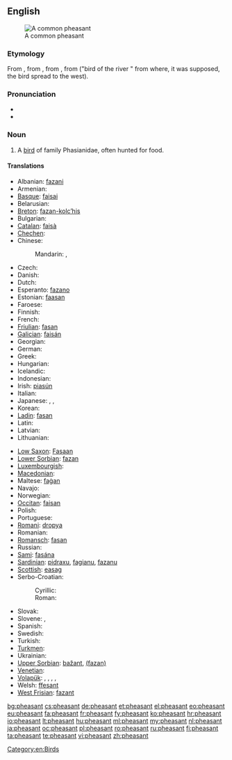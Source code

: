 {{wikipedia}}
==English==
[[Image:Common Pheasant (Hybride).jpg|thumb|A common pheasant]]

===Etymology===
From {{etyl|enm}} {{term|fesant|lang=enm}}, from {{etyl|fro|en}} {{term|fesan|lang=fro}}, from {{etyl|la|en}} {{term|phasianus|phāsiānus|lang=la}}, from {{etyl|grc|en}} {{term|φασιανός|lang=grc|sc=Grek|tr=phasianós (órnis)}} ("bird of the river {{term|Φᾶσις|lang=grc|sc=Grek|tr=Phȃsis}}" from where, it was supposed, the bird spread to the west).

===Pronunciation===
* {{IPA|/ˈfɛzənt/}}
* {{audio|en-us-pheasant.ogg|Audio (US)}}

===Noun===
{{en-noun}}

# A [[bird]] of family Phasianidae, often hunted for food.

====Translations====
{{trans-top|bird of family Phasianidae, often hunted for food}}
* Albanian: [[fazani]]
* Armenian: {{t-|hy|փասիան|tr=p'asian}}
* [[Basque]]: [[faisai]]
* Belarusian: {{t|be|фазан|m|tr=fazán}}
* [[Breton]]: [[fazan-kolc’his]]
* Bulgarian: {{t|bg|фазан|m|tr=fazan}}
* [[Catalan]]: [[faisà]]
* [[Chechen]]: {{tø|ce|аккха нIаьна}}
* Chinese:
*: Mandarin: {{t-|cmn|野雞|sc=Hani}}, {{t-|cmn|野鸡|tr=yějī|sc=Hani}}
* Czech: {{t+|cs|bažant|m}}
* Danish: {{t-|da|fasan}}
* Dutch: {{t+|nl|fazant|m}}
* Esperanto: [[fazano]]
* Estonian: [[faasan]]
* Faroese: {{t|fo|fasánur}}
* Finnish: {{t+|fi|fasaani}}
* French: {{t+|fr|faisan|m}}
* [[Friulian]]: [[fasan]]
* [[Galician]]: [[faisán]]
* Georgian: {{t|ka|ხოხობი|tr=xoxobi|sc=Geor}}
* German: {{t+|de|Fasan|m}}
* Greek: {{t+|el|φασιανόs||tr=phasianós}}
* Hungarian: {{t+|hu|fácán}}
* Icelandic: {{t|is|fashani}}
* Indonesian: {{t|id|pegar}}
* Irish: [[piasún]]
* Italian: {{t+|it|fagiano|m}}
* Japanese: {{t|ja|キジ|tr=kiji|sc=Jpan}}, {{t|ja|雉|tr=きじ, kiji|sc=Jpan}}, {{t|ja|雉子|tr=きじ, kiji|sc=Jpan}}
* Korean: {{t|ko|꿩|tr=kkwong|sc=Kore}}
* [[Ladin]]: [[fasan]]
* Latin: {{t+|la|phasianus|m|alt=phāsiānus}}
* Latvian: {{t|lv|fazāns|m}}
* Lithuanian: {{t+|lt|fazanas|m|xs=Lithuanian}}
{{trans-mid}}
* [[Low Saxon]]: [[Fasaan]] {{m}}
* [[Lower Sorbian]]: [[fazan]]
* [[Luxembourgish]]: {{t|lb|Fasan|m}}
* [[Macedonian]]: {{t-|mk|фазан|m|tr=fázan}}
* Maltese: [[faġan]]
* Navajo: {{tø|nv|zéédzísgaii}}
* Norwegian: {{t-|no|fasan|m}}
* [[Occitan]]: [[faisan]]
* Polish: {{t+|pl|bażant}}
* Portuguese: {{t|pt|faisão|m}}
* [[Romani]]: [[dropya]] {{f}}
* Romanian: {{t+|ro|fazan}}
* [[Romansch]]: [[fasan]]
* Russian: {{t+|ru|фазан|m|tr=fazán}}
* [[Sami]]: [[fasána]]
* [[Sardinian]]: [[pidraxu]], [[fagianu]], [[fazanu]]
* [[Scottish]]: [[easag]]
* Serbo-Croatian:
*: Cyrillic: {{t|sh|фазан|m}}
*: Roman: {{t|sh|fazan|m}}
* Slovak: {{t-|sk|bažant|m}}
* Slovene: {{t|sl|fazan|m}}, {{t|sl|fazanka|f}}
* Spanish: {{t-|es|faisán|m}}
* Swedish: {{t+|sv|fasan}}
* Turkish: {{t+|tr|sülün}}
* [[Turkmen]]: {{t|tk|sülgün}}
* Ukrainian: {{t|uk|фазан|m|tr=fazán}}
* [[Upper Sorbian]]: [[bažant]], [[(fazan)]]
* [[Venetian]]: {{tø|vec|fajàn|f}}
* [[Volapük]]: {{qualifier|male or female}} {{t|vo|fasan}}, {{qualifier|male}} {{t|vo|hifasan}}, {{qualifier|female}} {{t|vo|jifasan}}, {{qualifier|offspring, young}} {{t|vo|fasanül}}, {{qualifier|older word, obsolete}} {{t|vo|fasit}}
* Welsh: [[ffesant]]
* [[West Frisian]]: [[fazant]]
{{trans-bottom}}

[[Category:en:Birds]]

[[bg:pheasant]]
[[cs:pheasant]]
[[de:pheasant]]
[[et:pheasant]]
[[el:pheasant]]
[[eo:pheasant]]
[[eu:pheasant]]
[[fa:pheasant]]
[[fr:pheasant]]
[[fy:pheasant]]
[[ko:pheasant]]
[[hr:pheasant]]
[[io:pheasant]]
[[lt:pheasant]]
[[hu:pheasant]]
[[ml:pheasant]]
[[my:pheasant]]
[[nl:pheasant]]
[[ja:pheasant]]
[[oc:pheasant]]
[[pl:pheasant]]
[[ro:pheasant]]
[[ru:pheasant]]
[[fi:pheasant]]
[[ta:pheasant]]
[[te:pheasant]]
[[vi:pheasant]]
[[zh:pheasant]]